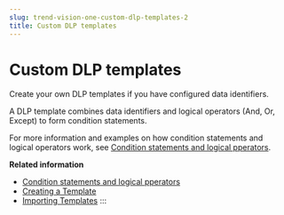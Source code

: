 ```yaml
---
slug: trend-vision-one-custom-dlp-templates-2
title: Custom DLP templates
---
```

# Custom DLP templates

Create your own DLP templates if you have configured data identifiers.

A DLP template combines data identifiers and logical operators (And, Or, Except) to form condition statements.

For more information and examples on how condition statements and logical operators work, see [Condition statements and logical pperators](condition-logical-operators.mdx).

**Related information**

- [Condition statements and logical pperators](condition-logical-operators-2.md "Apply conditions and operators to custom DLP templates.")
- [Creating a Template](creating-template-dlp.mdx)
- [Importing Templates](importing-dlp-templates.mdx)
:::
